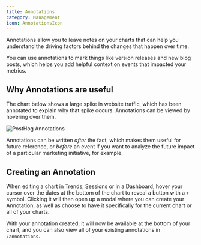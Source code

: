 ```yaml
---
title: Annotations
category: Management
icon: AnnotationsIcon
---
```


<FeatureAvailability allPlans />

Annotations allow you to leave notes on your charts that can help you understand the driving factors behind the changes that happen over time.

You can use annotations to mark things like version releases and new blog posts, which helps you add helpful context on events that impacted your metrics.

## Why Annotations are useful

The chart below shows a large spike in website traffic, which has been annotated to explain why that spike occurs. Annotations can be viewed by hovering over them.

![PostHog Annotations](../../images/features/annotations/annotation-hn.png)

Annotations can be written _after_ the fact, which makes them useful for future reference, or _before_ an event if you want to analyze the future impact of a particular marketing initiative, for example.

## Creating an Annotation

When editing a chart in Trends, Sessions or in a Dashboard, hover your cursor over the dates at the bottom of the chart to reveal a button with a `+` symbol. Clicking it will then open up a modal where you can create your Annotation, as well as choose to have it specifically for the current chart or all of your charts.

With your annotation created, it will now be available at the bottom of your chart, and you can also view all of your existing annotations in `/annotations`.
